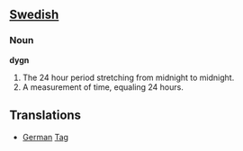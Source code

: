 ==[[Swedish]]==
=== Noun ===

'''dygn'''

# The 24 hour period stretching from midnight to midnight. 
# A measurement of time, equaling 24 hours.

== Translations ==

*[[German]] [[Tag]]